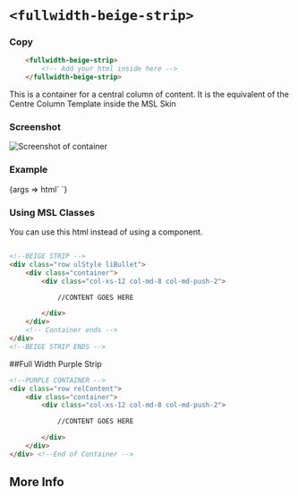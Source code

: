


<Meta
  title="Dependents/Beige Strip"
  component="fullwidth-beige-strip"
/>

# `<fullwidth-beige-strip>`

### Copy

```html
    <fullwidth-beige-strip>
        <!-- Add your html inside here -->
    </fullwidth-beige-strip>
```

This is a container for a central column of content. It is the equivalent of the Centre Column Template inside the MSL Skin

### Screenshot


![Screenshot of container](https://res.cloudinary.com/kclsu-media/image/upload/v1/temporary/Screenshot_2021-09-14_at_16.24.34_iqddx5)

### Example

<Canvas withSource="open" >
  <Story name="Basic" component="fullwidth-beige-strip">
    {args => html`
        <fullwidth-beige-strip >
            <!-- Add your html here -->
        </fullwidth-beige-strip>
    `}
  </Story>
</Canvas>


### Using MSL Classes
You can use this html instead of using a component.

```html

<!--BEIGE STRIP -->
<div class="row ulStyle liBullet">
    <div class="container">
        <div class="col-xs-12 col-md-8 col-md-push-2">

            //CONTENT GOES HERE

        </div>
    </div>
    <!-- Container ends -->
</div>
<!--BEIGE STRIP ENDS -->

```

##Full Width Purple Strip
```html
<!--PURPLE CONTAINER -->
<div class="row relContent">
    <div class="container">
        <div class="col-xs-12 col-md-8 col-md-push-2">

            //CONTENT GOES HERE           

        </div>
    </div>
</div> <!--End of Container -->
```


## More Info

<Description markdown={readme} />


